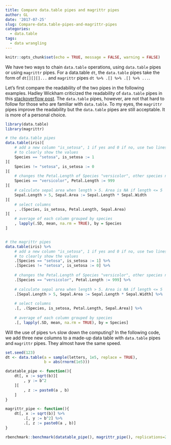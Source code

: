 ```yaml
---
title: Compare data.table pipes and magrittr pipes
author: GL
date: '2017-07-25'
slug: Compare-data.table-pipes-and-magrittr-pipes
categories:
  - data.table
tags:
  - data wrangling
---
```



```r
knitr::opts_chunk$set(echo = TRUE, message = FALSE, warning = FALSE)
```

We have two ways to chain `data.table` operations, using `data.table` pipes or using `magrittr` pipes. For a data.table ``dt``, the `data.table` pipes take the form of `dt[][][]...` and `magrittr` pipes `dt %>% .[] %>% .[] %>% ...`. 

Let's first compare the readability of the two pipes in the following examples. Hadley Wickham criticized the readability of ``data.table`` pipes in this [stackoverflow post](https://stackoverflow.com/questions/21435339/data-table-vs-dplyr-can-one-do-something-well-the-other-cant-or-does-poorly). The `data.table` pipes, however, are not that hard to follow for those who are familiar with `data.table`. To my eyes, the `magrittr` pipes improve the readability but the `data.table` pipes are still acceptable. It is more of a personal choice.
```r
library(data.table)
library(magrittr)

# the data.table pipes
data.table(iris)[
    # add a new column "is_setosa", 1 if yes and 0 if no, use two lines of codes 
    # to clearly show the values
    Species == "setosa", is_setosa := 1
][
    Species != "setosa", is_setosa := 0
][
    # changes the Petal.Length of Species "versicolor", other species not affected
    Species == "versicolor", Petal.Length := 999
][
    # calculate sepal area when length > 5. Area is NA if length <= 5
    Sepal.Length > 5, Sepal.Area := Sepal.Length * Sepal.Width
][
    # select columns
    , .(Species, is_setosa, Petal.Length, Sepal.Area)
][
    # average of each column grouped by species
    , lapply(.SD, mean, na.rm = TRUE), by = Species
]


# the magrittr pipes
data.table(iris) %>%
    # add a new column "is_setosa", 1 if yes and 0 if no, use two lines of codes 
    # to clearly show the values
    .[Species == "setosa", is_setosa := 1] %>%                         
    .[Species != "setosa", is_setosa := 0] %>%
    
    # changes the Petal.Length of Species "versicolor", other species not affected
    .[Species == "versicolor", Petal.Length := 999] %>%   
    
    # calculate sepal area when length > 5. Area is NA if length <= 5
    .[Sepal.Length > 5, Sepal.Area := Sepal.Length * Sepal.Width] %>%  
    
    # select columns
    .[, .(Species, is_setosa, Petal.Length, Sepal.Area)] %>%    
    
    # average of each column grouped by species
    .[, lapply(.SD, mean, na.rm = TRUE), by = Species]                  
```

Will the use of pipes ```%>%``` slow down the computing? In the following code, we add three new columns to a made-up data table with ``data.table`` pipes and `magrittr` pipes. They almost have the same speed.

```r
set.seed(123)
dt <- data.table(a = sample(letters, 1e5, replace = TRUE),
                 b = abs(rnorm(1e5)))

datatable_pipe <- function(){
    dt[, x := sqrt(b)][
        , y := b^2
    ][
        , z := paste0(a , b)
    ]
}

magrittr_pipe <- function(){
    dt[, x := sqrt(b)] %>%
        .[, y := b^2] %>%
        .[, z := paste0(a , b)]
}

rbenchmark::benchmark(datatable_pipe(), magrittr_pipe(), replications=20)

```
